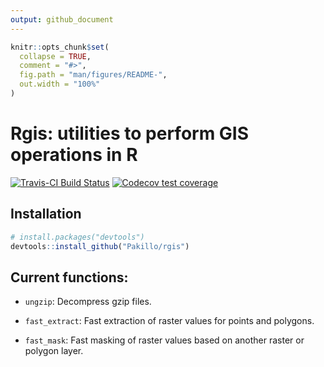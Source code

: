 ```yaml
---
output: github_document
---
```


<!-- README.md is generated from README.Rmd. Please edit that file -->

```r
knitr::opts_chunk$set(
  collapse = TRUE,
  comment = "#>",
  fig.path = "man/figures/README-",
  out.width = "100%"
)
```

# Rgis: utilities to perform GIS operations in R

<!-- badges: start -->
[![Travis-CI Build Status](https://travis-ci.org/Pakillo/rgis.svg?branch=master)](https://travis-ci.org/Pakillo/rgis)
[![Codecov test coverage](https://codecov.io/gh/Pakillo/rgis/branch/master/graph/badge.svg)](https://codecov.io/gh/Pakillo/rgis?branch=master)
<!-- badges: end -->


## Installation

``` r
# install.packages("devtools")
devtools::install_github("Pakillo/rgis")
```


## Current functions:

- `ungzip`: Decompress gzip files.

- `fast_extract`: Fast extraction of raster values for points and polygons.

- `fast_mask`: Fast masking of raster values based on another raster or polygon layer.




